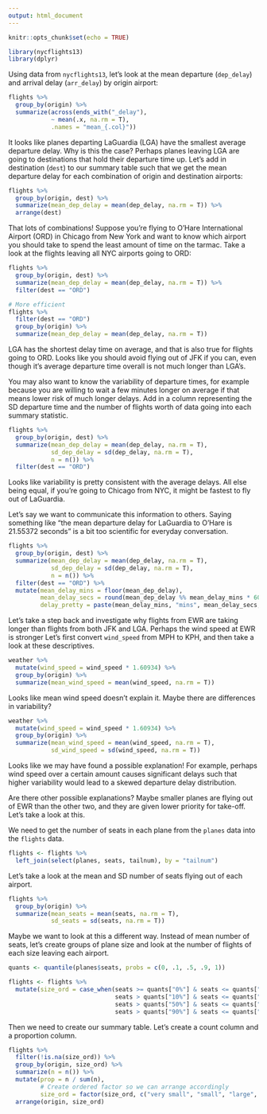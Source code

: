 ```yaml
---
output: html_document
---
```


```r
knitr::opts_chunk$set(echo = TRUE)

library(nycflights13)
library(dplyr)
```


Using data from `nycflights13`, let's look at the mean departure (`dep_delay`) and arrival delay (`arr_delay`) by origin airport:
```r
flights %>%
  group_by(origin) %>%
  summarize(across(ends_with("_delay"),
            ~ mean(.x, na.rm = T),
            .names = "mean_{.col}"))
```

It looks like planes departing LaGuardia (LGA) have the smallest average departure delay. Why is this the case? Perhaps planes leaving LGA are going to destinations that hold their departure time up. Let's add in destination (`dest`) to our summary table such that we get the mean departure delay for each combination of origin and destination airports:

```r
flights %>%
  group_by(origin, dest) %>%
  summarize(mean_dep_delay = mean(dep_delay, na.rm = T)) %>%
  arrange(dest)
```

That lots of combinations! Suppose you're flying to O'Hare International Airport (ORD) in Chicago from New York and want to know which airport you should take to spend the least amount of time on the tarmac. Take a look at the flights leaving all NYC airports going to ORD:

```r
flights %>%
  group_by(origin, dest) %>%
  summarize(mean_dep_delay = mean(dep_delay, na.rm = T)) %>%
  filter(dest == "ORD")

# More efficient
flights %>%
  filter(dest == "ORD")
  group_by(origin) %>%
  summarize(mean_dep_delay = mean(dep_delay, na.rm = T))
```

LGA has the shortest delay time on average, and that is also true for flights going to ORD. Looks like you should avoid flying out of JFK if you can, even though it's average departure time overall is not much longer than LGA's.

You may also want to know the variability of departure times, for example because you are willing to wait a few minutes longer on average if that means lower risk of much longer delays. Add in a column representing the SD departure time and the number of flights worth of data going into each summary statistic.

```r
flights %>%
  group_by(origin, dest) %>%
  summarize(mean_dep_delay = mean(dep_delay, na.rm = T),
            sd_dep_delay = sd(dep_delay, na.rm = T),
            n = n()) %>%
  filter(dest == "ORD")
```

Looks like variability is pretty consistent with the average delays. All else being equal, if you're going to Chicago from NYC, it might be fastest to fly out of LaGuardia.

Let's say we want to communicate this information to others. Saying something like "the mean departure delay for LaGuardia to O'Hare is 21.55372 seconds" is a bit too scientific for everyday conversation. 

```r
flights %>%
  group_by(origin, dest) %>%
  summarize(mean_dep_delay = mean(dep_delay, na.rm = T),
            sd_dep_delay = sd(dep_delay, na.rm = T),
            n = n()) %>%
  filter(dest == "ORD") %>%
  mutate(mean_delay_mins = floor(mean_dep_delay),
         mean_delay_secs = round(mean_dep_delay %% mean_delay_mins * 60, 0),
         delay_pretty = paste(mean_delay_mins, "mins", mean_delay_secs, "secs"))
```

Let's take a step back and investigate why flights from EWR are taking longer than flights from both JFK and LGA. Perhaps the wind speed at EWR is stronger Let's first convert `wind_speed` from MPH to KPH, and then take a look at these descriptives.

```r
weather %>%
  mutate(wind_speed = wind_speed * 1.60934) %>%
  group_by(origin) %>%
  summarize(mean_wind_speed = mean(wind_speed, na.rm = T))
```

Looks like mean wind speed doesn't explain it. Maybe there are differences in variability?

```r
weather %>%
  mutate(wind_speed = wind_speed * 1.60934) %>%
  group_by(origin) %>%
  summarize(mean_wind_speed = mean(wind_speed, na.rm = T),
            sd_wind_speed = sd(wind_speed, na.rm = T))
```

Looks like we may have found a possible explanation! For example, perhaps wind speed over a certain amount causes significant delays such that higher variability would lead to a skewed departure delay distribution.

Are there other possible explanations? Maybe smaller planes are flying out of EWR than the other two, and they are given lower priority for take-off. Let's take a look at this.

We need to get the number of seats in each plane from the `planes` data into the `flights` data. 
```r
flights <- flights %>%
  left_join(select(planes, seats, tailnum), by = "tailnum")
```

Let's take a look at the mean and SD number of seats flying out of each airport.

```r
flights %>%
  group_by(origin) %>%
  summarize(mean_seats = mean(seats, na.rm = T),
            sd_seats = sd(seats, na.rm = T))
```

Maybe we want to look at this a different way. Instead of mean number of seats, let's create groups of plane size and look at the number of flights of each size leaving each airport.

```r
quants <- quantile(planes$seats, probs = c(0, .1, .5, .9, 1))

flights <- flights %>%
  mutate(size_ord = case_when(seats >= quants["0%"] & seats <= quants["10%"] ~ "very small",
                              seats > quants["10%"] & seats <= quants["50%"] ~ "small",
                              seats > quants["50%"] & seats <= quants["90%"] ~ "large",
                              seats > quants["90%"] & seats <= quants["100%"] ~ "very large"))
```

Then we need to create our summary table. Let's create a count column and a proportion column.

```r
flights %>%
  filter(!is.na(size_ord)) %>%
  group_by(origin, size_ord) %>%
  summarize(n = n()) %>%
  mutate(prop = n / sum(n),
         # Create ordered factor so we can arrange accordingly
         size_ord = factor(size_ord, c("very small", "small", "large", "very large"))) %>%
  arrange(origin, size_ord)
```

